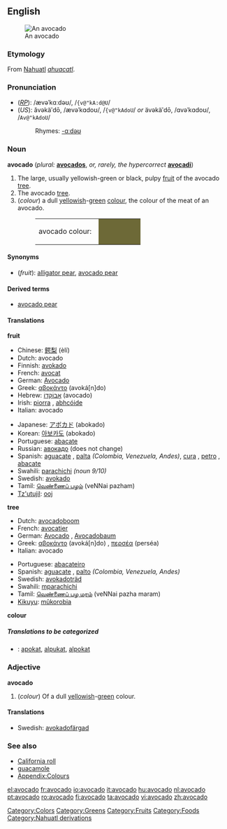 {{see|Avocado}}
{{wikipedia}}
{{cookbook}}
==English==
[[Image:Avocado.jpeg|thumb|An avocado]]
===Etymology===
From [[Nahuatl]] ''[[ahuacatl]]''.

===Pronunciation===
*(''[[RP]]''): /ævəˈkɑːdəʊ/, /<tt>{v@"kA:d@U</tt>/
*(''US''): ăvəkäʹdō, /ævəˈkɑdoʊ/, /<tt>{v@"kAdoU</tt>/ ''or'' ävəkäʹdō, /ɑvəˈkɑdoʊ/, /<tt>Av@"kAdoU</tt>/
*:Rhymes: [[Rhymes:English:-ɑːdəʊ|-ɑːdəʊ]]

===Noun===
'''avocado''' (''plural:'' '''[[avocados]]''', ''or, rarely, the hypercorrect'' '''[[avocadi]]''')

#The large, usually yellowish-green or black, pulpy [[fruit]] of the avocado [[tree]].
#The avocado [[tree]].
#(''colour'') a dull [[yellowish]]-[[green]] [[colour]], the colour of the meat of an avocado.
#:<table><tr><td>avocado colour: &nbsp;</td><td bgcolor="#6D6937" width="80">&nbsp; </td></tr></table>

====Synonyms====
*(''fruit''): [[alligator pear]], [[avocado pear]]

====Derived terms====
*[[avocado pear]]

====Translations====
'''fruit'''
{{top}}
*Chinese: [[鳄梨]] (èlí)
*Dutch: avocado {{m}}
*Finnish: [[avokado]]
*French: [[avocat]] {{m}}
*German: [[Avocado]] {{f}}
*Greek: [[αβοκάντο]] (avoká[n]do) {{n}}
*Hebrew: [[אבוקדו|אָבוֹקָדוֹ]] (avocado) {{m}}
*Irish: [[piorra]] {{f}}, [[abhcóide]]
*Italian: avocado {{m}}
{{mid}}
*Japanese: [[アボカド]] (abokado)
*Korean: [[아보카도]] (abokado)
*Portuguese: [[abacate]] {{m}}
*Russian: [[авокадо]] {{n}} (does not change)
*Spanish: [[aguacate]] {{m}}, [[palta]] {{f}} ''(Colombia, Venezuela, Andes)'', [[cura]] {{f}}, [[petro]] {{m}}, [[abacate]] {{m}}
*Swahili: [[parachichi]] ''(noun 9/10)''
*Swedish: [[avokado]]
*Tamil: [[வெண்ணைப் பழம்]] (veNNai pazham)
*[[Tz'utujil]]: [[ooj]]
{{bottom}}

'''tree'''
{{top}}
*Dutch: [[avocadoboom]] {{m}}
*French: [[avocatier]] {{m}}
*German: [[Avocado]] {{f}}, [[Avocadobaum]] {{m}}
*Greek: [[αβοκάντο]] (avoká[n]do) {{n}}, [[περσέα]] (perséa) {{m}}
*Italian: avocado {{m}}
{{mid}}
*Portuguese: [[abacateiro]] {{m}}
*Spanish: [[aguacate]] {{m}}, [[palto]] {{m}} ''(Colombia, Venezuela, Andes)''
*Swedish: [[avokadoträd]] {{n}}
*Swahili: [[mparachichi]]
*Tamil: [[வெண்ணைப் பழ மரம்]] (veNNai pazha maram)
*[[Kikuyu]]: [[mûkorobia]]
{{bottom}}

'''colour'''
{{top}}
{{mid}}
{{bottom}}

=====Translations to be categorized=====
{{checktrans}}
<!--Remove this section once all of the translations below have been moved into the tables above.-->
*{{ttbc|Indonesian}}: [[apokat]], [[alpukat]], [[alpokat]]

===Adjective===
'''avocado'''
#(''colour'') Of a dull [[yellowish]]-[[green]] colour.

====Translations====
{{top}}
{{mid}}
*Swedish: [[avokadofärgad]]
{{bottom}}

===See also===
*[[California roll]]
*[[guacamole]]
*[[Wiktionary_Appendix:Colours|Appendix:Colours]]

[[Category:Colors]]
[[Category:Greens]]
[[Category:Fruits]]
[[Category:Foods]]
[[Category:Nahuatl derivations]]

[[el:avocado]]
[[fr:avocado]]
[[io:avocado]]
[[it:avocado]]
[[hu:avocado]]
[[nl:avocado]]
[[pt:avocado]]
[[ro:avocado]]
[[fi:avocado]]
[[ta:avocado]]
[[vi:avocado]]
[[zh:avocado]]